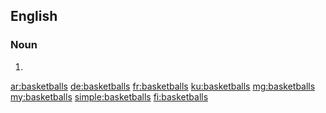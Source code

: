 ==English==

===Noun===
{{head|en|plural}}

# {{plural of|basketball|lang=en|nocat=1}}

[[ar:basketballs]]
[[de:basketballs]]
[[fr:basketballs]]
[[ku:basketballs]]
[[mg:basketballs]]
[[my:basketballs]]
[[simple:basketballs]]
[[fi:basketballs]]